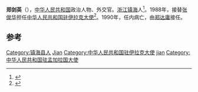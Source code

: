 '''郑剑英'''（{{bd|？||1990年|}}），[[中华人民共和国|中华人民共和国]]政治人物、外交官。[[浙江|浙江]][[镇海县|镇海]]人<ref>{{cite web |author=民初精神探源 |title=鄭氏人物與鄭世昌創四恒銀號的探索 |url=http://www.rocidea.com/roc-5644.aspx |publisher=民初思韵 |date=2012-08-14 |accessdate=2016-07-21 |archive-date=2016-08-12 |archive-url=https://web.archive.org/web/20160812105107/http://www.rocidea.com/roc-5644.aspx |dead-url=no }}</ref>。1988年，接替[[张俊华|张俊华]]担任[[中国驻伊拉克大使列表|中华人民共和国驻伊拉克大使]]<ref>{{cite web|author=中华人民共和国外交部|title=中国驻约旦历任大使|url=http://www.mfa.gov.cn/chn/pds/ziliao/wjrw/2167/2169/t9170.htm|publisher=中华人民共和国外交部|accessdate=2012-03-03|archive-date=2012-08-05|archive-url=https://archive.is/20120805062141/http://www.mfa.gov.cn/chn/pds/ziliao/wjrw/2167/2169/t9170.htm|dead-url=no}}</ref>。1990年，任内病亡，由[[郑达庸|郑达庸]]接任。

== 参考 ==
{{reflist}}
{{start box}}
{{s-dip}}
{{succession box|[[肖向前|肖向前]]|[[陳嵩祿|陳嵩祿]]|[[中國駐孟加拉國大使列表|中華人民共和國駐孟加拉國大使]]|1983年2月-1985年10月}}
{{succession box|[[张俊华|张俊华]]|[[郑达庸|郑达庸]]|[[中国驻伊拉克大使列表|中华人民共和国驻伊拉克大使]]|1988年1月-1990年3月}}
{{end box}}
{{中国政治人物小作品}}
{{DEFAULTSORT:zheng jianying}}
[[Category:镇海县人|Category:镇海县人]]
[[Category:十七房郑氏|Jian]]
[[Category:中华人民共和国驻伊拉克大使|Category:中华人民共和国驻伊拉克大使]]
[[Category:郑姓|jian]]
[[Category:中华人民共和国驻孟加拉国大使|Category:中华人民共和国驻孟加拉国大使]]